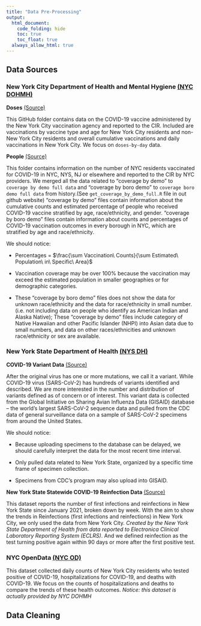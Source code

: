 ```yaml
---
title: "Data Pre-Processing"
output: 
  html_document:
    code_folding: hide
    toc: true
    toc_float: true
  always_allow_html: true
---
```


## Data Sources

### New York City Department of Health and Mental Hygiene [(NYC DOHMH)](https://www.nyc.gov/site/doh/data/data-home.page)

**Doses** [(Source)](https://github.com/nychealth/covid-vaccine-data/blob/main/doses/doses-by-day.csv)

This GitHub folder contains data on the COVID-19 vaccine administered by the New York City vaccination agency and reported to the CIR. Included are vaccinations by vaccine type and age for New York City residents and non-New York City residents and overall cumulative vaccinations and daily vaccinations in New York City. We focus on `doses-by-day` data.
 
**People** [(Source)](https://github.com/nychealth/covid-vaccine-data/tree/main/people)

This folder contains information on the number of NYC residents vaccinated for COVID-19 in NYC, NYS, NJ or elsewhere and reported to the CIR by NYC providers. We merged all the data related to "coverage by demo" to `coverage by demo full data` and "coverage by boro demo" to `coverage boro demo full data` from history.(See `get_coverage_by_demo_full.R` file in out github website) "coverage by demo" files contain information about the cumulative counts and estimated percentage of people who received COVID-19 vaccine stratified by age, race/ethnicity, and gender. "coverage by boro demo" files contain information about counts and percentages of COVID-19 vaccination outcomes in every borough in NYC, which are stratified by age and race/ethnicity.

We should notice:

* Percentages = $\frac{\sum Vaccination\ Counts}{\sum Estimated\ Population\ in\ Specific\  Area}$

* Vaccination coverage may be over 100% because the vaccination may exceed the estimated population in smaller geographies or for demographic categories.

* These "coverage by boro demo" files does not show the data for unknown race/ethnicity and the data for race/ethnicity in small number. (i.e. not including data on people who identify as American Indian and Alaska Native); These "coverage by demo" files include category of Native Hawaiian and other Pacific Islander (NHPI) into Asian data due to small numbers, and data on other races/ethnicities and unknown race/ethnicity or sex are available.
 
 
### New York State Department of Health [(NYS DH)](https://coronavirus.health.ny.gov/covid-19-data-new-york)

**COVID-19 Variant Data** [(Source)](https://coronavirus.health.ny.gov/covid-19-variant-data)

After the original virus has one or more mutations, we call it a variant. While COVID-19 virus (SARS-CoV-2) has hundreds of variants identified and described. We are more interested in the number and distribution of variants defined as of concern or of interest. This variant data is collected from the Global Initiative on Sharing Avian Influenza Data (GISAID) database -- the world’s largest SARS-CoV-2 sequence data and pulled from the CDC data of general surveillance data on a sample of SARS-CoV-2 specimens from around the United States. 

We should notice:

* Because uploading specimens to the database can be delayed, we should carefully interpret the data for the most recent time interval.

* Only pulled data related to New York State, organized by a specific time frame of specimen collection.

* Specimens from CDC’s program may also upload into GISAID.
 

**New York State Statewide COVID-19 Reinfection Data** [(Source)](https://health.data.ny.gov/Health/New-York-State-Statewide-COVID-19-Reinfection-Data/7aaj-cdtu)

This dataset reports the number of first infections and reinfections in New York State since January 2021, broken down by week. With the aim to show the trends in Reinfections (first infections and reinfections) in New York City, we only used the data from New York City. *Created by the New York State Department of Health from data reported to Electronica Clinical Laboratory Reporting System (ECLRS)*. And we defined reinfection as the test turning positive again within 90 days or more after the first positive test.
 

### NYC OpenData [(NYC OD)](https://data.cityofnewyork.us/Health/COVID-19-Daily-Counts-of-Cases-Hospitalizations-an/rc75-m7u3)

This dataset collected daily counts of New York City residents who tested positive of COVID-19, hospitalizations for COVID-19, and deaths with COVID-19. We focus on the counts of hospitalizations and deaths to compare the trends of these health outcomes. *Notice: this dataset is actually provided by NYC DOHMH*

## Data Cleaning